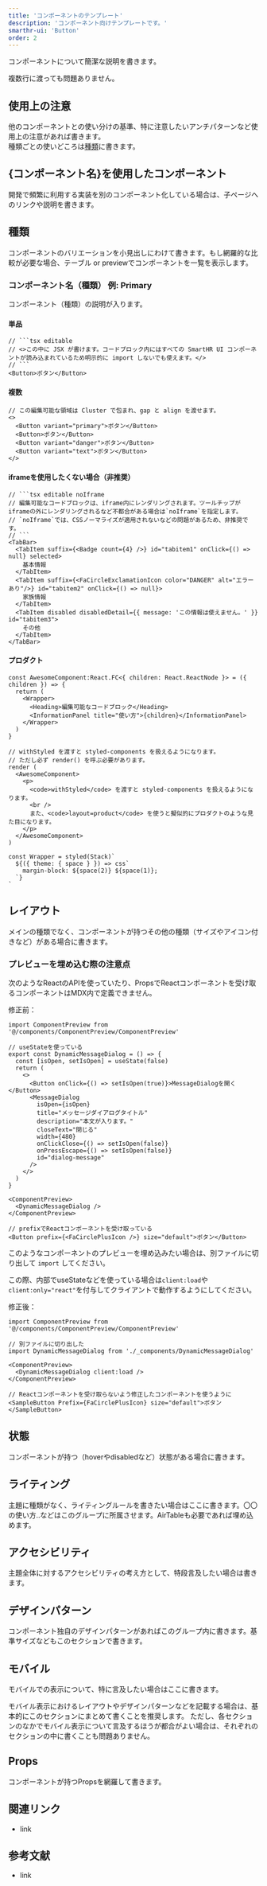 ```yaml
---
title: 'コンポーネントのテンプレート'
description: 'コンポーネント向けテンプレートです。'
smarthr-ui: 'Button'
order: 2
---
```



コンポーネントについて簡潔な説明を書きます。

複数行に渡っても問題ありません。

<ComponentStory name="Button" />

## 使用上の注意
他のコンポーネントとの使い分けの基準、特に注意したいアンチパターンなど使用上の注意があれば書きます。  
種類ごとの使いどころは[種類](#h2-2)に書きます。


## \{コンポーネント名\}を使用したコンポーネント
開発で頻繁に利用する実装を別のコンポーネント化している場合は、子ページへのリンクや説明を書きます。


## 種類
コンポーネントのバリエーションを小見出しにわけて書きます。もし網羅的な比較が必要な場合、テーブル or previewでコンポーネントを一覧を表示します。

### コンポーネント名（種類） 例: Primary
コンポーネント（種類）の説明が入ります。

#### 単品

```tsx editable
// ```tsx editable
// <>この中に JSX が書けます。コードブロック内にはすべての SmartHR UI コンポーネントが読み込まれているため明示的に import しないでも使えます。</>
// ```
<Button>ボタン</Button>
```

#### 複数

```tsx editable
// この編集可能な領域は Cluster で包まれ、gap と align を渡せます。
<>
  <Button variant="primary">ボタン</Button>
  <Button>ボタン</Button>
  <Button variant="danger">ボタン</Button>
  <Button variant="text">ボタン</Button>
</>
```

#### iframeを使用したくない場合（非推奨）

```tsx editable noIframe
// ```tsx editable noIframe
// 編集可能なコードブロックは、iframe内にレンダリングされます。ツールチップがiframeの外にレンダリングされるなど不都合がある場合は`noIframe`を指定します。
// `noIframe`では、CSSノーマライズが適用されないなどの問題があるため、非推奨です。
// ```
<TabBar>
  <TabItem suffix={<Badge count={4} />} id="tabitem1" onClick={() => null} selected>
    基本情報
  </TabItem>
  <TabItem suffix={<FaCircleExclamationIcon color="DANGER" alt="エラーあり"/>} id="tabitem2" onClick={() => null}>
    家族情報
  </TabItem>
  <TabItem disabled disabledDetail={{ message: 'この情報は使えません。' }} id="tabitem3">
    その他
  </TabItem>
</TabBar>
```

#### プロダクト

```tsx editable withStyled layout=product
const AwesomeComponent:React.FC<{ children: React.ReactNode }> = ({ children }) => {
  return (
    <Wrapper>
      <Heading>編集可能なコードブロック</Heading>
      <InformationPanel title="使い方">{children}</InformationPanel>
    </Wrapper>
  )
}

// withStyled を渡すと styled-components を扱えるようになります。
// ただし必ず render() を呼ぶ必要があります。
render (
  <AwesomeComponent>
    <p>
      <code>withStyled</code> を渡すと styled-components を扱えるようになります。
      <br />
      また、<code>layout=product</code> を使うと擬似的にプロダクトのような見た目になります。
    </p>
  </AwesomeComponent>
)

const Wrapper = styled(Stack)`
  ${({ theme: { space } }) => css`
    margin-block: ${space(2)} ${space(1)};
  `}
`
```


## レイアウト
メインの種類でなく、コンポーネントが持つその他の種類（サイズやアイコン付きなど）がある場合に書きます。

### プレビューを埋め込む際の注意点
次のようなReactのAPIを使っていたり、PropsでReactコンポーネントを受け取るコンポーネントはMDX内で定義できません。

修正前：
```tsx
import ComponentPreview from '@/components/ComponentPreview/ComponentPreview'

// useStateを使っている
export const DynamicMessageDialog = () => {
  const [isOpen, setIsOpen] = useState(false)
  return (
    <>
      <Button onClick={() => setIsOpen(true)}>MessageDialogを開く</Button>
      <MessageDialog
        isOpen={isOpen}
        title="メッセージダイアログタイトル"
        description="本文が入ります。"
        closeText="閉じる"
        width={480}
        onClickClose={() => setIsOpen(false)}
        onPressEscape={() => setIsOpen(false)}
        id="dialog-message"
      />
    </>
  )
}

<ComponentPreview>
  <DynamicMessageDialog />
</ComponentPreview>

// prefixでReactコンポーネントを受け取っている
<Button prefix={<FaCirclePlusIcon />} size="default">ボタン</Button>
```

このようなコンポーネントのプレビューを埋め込みたい場合は、別ファイルに切り出して `import` してください。

この際、内部でuseStateなどを使っている場合は`client:load`や`client:only="react"`を付与してクライアントで動作するようにしてください。

修正後：
```tsx
import ComponentPreview from '@/components/ComponentPreview/ComponentPreview'

// 別ファイルに切り出した
import DynamicMessageDialog from './_components/DynamicMessageDialog'

<ComponentPreview>
  <DynamicMessageDialog client:load />
</ComponentPreview>

// Reactコンポーネントを受け取らないよう修正したコンポーネントを使うように
<SampleButton Prefix={FaCirclePlusIcon} size="default">ボタン</SampleButton>
```


## 状態
コンポーネントが持つ（hoverやdisabledなど）状態がある場合に書きます。


## ライティング
主題に種類がなく、ライティングルールを書きたい場合はここに書きます。〇〇の使い方..などはこのグループに所属させます。AirTableも必要であれば埋め込めます。


## アクセシビリティ
主題全体に対するアクセシビリティの考え方として、特段言及したい場合は書きます。


## デザインパターン
コンポーネント独自のデザインパターンがあればこのグループ内に書きます。基準サイズなどもこのセクションで書きます。


## モバイル
モバイルでの表示について、特に言及したい場合はここに書きます。  

モバイル表示におけるレイアウトやデザインパターンなどを記載する場合は、基本的にこのセクションにまとめて書くことを推奨します。
ただし、各セクションのなかでモバイル表示について言及するほうが都合がよい場合は、それぞれのセクションの中に書くことも問題ありません。


## Props
コンポーネントが持つPropsを網羅して書きます。

<ComponentPropsTable name="Button" />


## 関連リンク
- link


## 参考文献
- link
